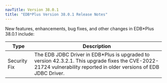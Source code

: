 ```yaml
---
navTitle: Version 38.0.1
title: "EDB*Plus Version 38.0.1 Release Notes"
---
```


New features, enhancements, bug fixes, and other changes in EDB*Plus 38.0.1 include:

| Type         | Description                                                                            |
| ------------ | ---------------------------------------------------------------------------------------| 
| Security Fix | The EDB JDBC Driver in EDB*Plus is upgraded to version 42.3.2.1. This upgrade fixes the CVE-2022-21724 vulnerability reported in older versions of EDB JDBC Driver. |

